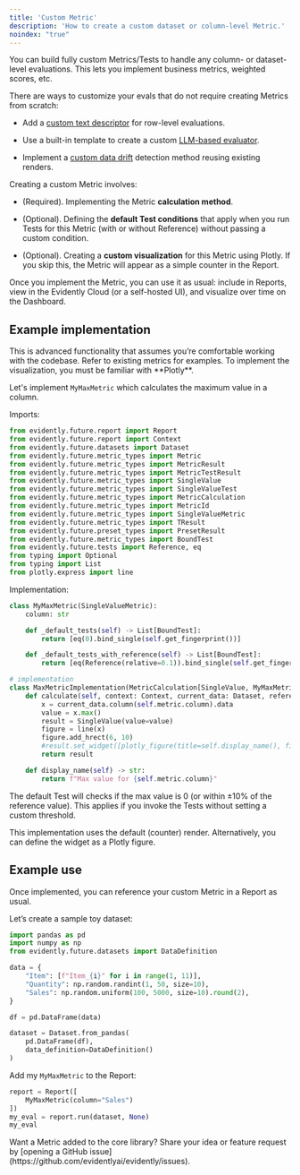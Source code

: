 ```yaml
---
title: 'Custom Metric'
description: 'How to create a custom dataset or column-level Metric.'
noindex: "true"
---
```


You can build fully custom Metrics/Tests to handle any column- or dataset-level evaluations. This lets you implement business metrics, weighted scores, etc.

<Info>
  There are ways to customize your evals that do not require creating Metrics from scratch:

  * Add a [custom text descriptor](/metrics/customize_descriptor) for row-level evaluations.

  * Use a built-in template to create a custom [LLM-based evaluator](/metrics/customize_llm_judge).

  * Implement a [custom data drift](/metrics/customize_data_drift) detection method reusing existing renders.&#x20;
</Info>

Creating a custom Metric involves:

* (Required). Implementing the Metric **calculation method**.

* (Optional). Defining the **default Test conditions** that apply when you run Tests for this Metric (with or without Reference) without passing a custom condition.

* (Optional). Creating a **custom visualization** for this Metric using Plotly. If you skip this, the Metric will appear as a simple counter in the Report.

Once you implement the Metric, you can use it as usual: include in Reports, view in the Evidently Cloud (or a self-hosted UI), and visualize over time on the Dashboard.

## Example implementation

<Note>
  This is advanced functionality that assumes you’re comfortable working with the codebase. Refer to existing metrics for examples. To implement the visualization, you must be familiar with **Plotly**.
</Note>

Let's implement `MyMaxMetric` which calculates the maximum value in a column.

Imports:

```python
from evidently.future.report import Report
from evidently.future.report import Context
from evidently.future.datasets import Dataset
from evidently.future.metric_types import Metric
from evidently.future.metric_types import MetricResult
from evidently.future.metric_types import MetricTestResult
from evidently.future.metric_types import SingleValue
from evidently.future.metric_types import SingleValueTest
from evidently.future.metric_types import MetricCalculation
from evidently.future.metric_types import MetricId
from evidently.future.metric_types import SingleValueMetric
from evidently.future.metric_types import TResult
from evidently.future.preset_types import PresetResult
from evidently.future.metric_types import BoundTest
from evidently.future.tests import Reference, eq
from typing import Optional
from typing import List
from plotly.express import line
```

Implementation:

```python
class MyMaxMetric(SingleValueMetric):
    column: str

    def _default_tests(self) -> List[BoundTest]:
        return [eq(0).bind_single(self.get_fingerprint())]

    def _default_tests_with_reference(self) -> List[BoundTest]:
        return [eq(Reference(relative=0.1)).bind_single(self.get_fingerprint())]

# implementation
class MaxMetricImplementation(MetricCalculation[SingleValue, MyMaxMetric]):
    def calculate(self, context: Context, current_data: Dataset, reference_data: Optional[Dataset]) -> SingleValue:
        x = current_data.column(self.metric.column).data
        value = x.max()
        result = SingleValue(value=value)
        figure = line(x)
        figure.add_hrect(6, 10)
        #result.set_widget([plotly_figure(title=self.display_name(), figure=figure)])
        return result

    def display_name(self) -> str:
        return f"Max value for {self.metric.column}"
```

The default Test will checks if the max value is 0 (or within ±10% of the reference value). This applies if you invoke the Tests without setting a custom threshold. 

This implementation uses the default (counter) render. Alternatively, you can define the widget as a Plotly figure.

## Example use

Once implemented, you can reference your custom Metric in a Report as usual.

Let’s create a sample toy dataset:

```python
import pandas as pd
import numpy as np
from evidently.future.datasets import DataDefinition

data = {
    "Item": [f"Item_{i}" for i in range(1, 11)],
    "Quantity": np.random.randint(1, 50, size=10),
    "Sales": np.random.uniform(100, 5000, size=10).round(2),
}

df = pd.DataFrame(data)

dataset = Dataset.from_pandas(
    pd.DataFrame(df),
    data_definition=DataDefinition()
)
```

Add my `MyMaxMetric` to the Report:

```python
report = Report([
    MyMaxMetric(column="Sales")
])
my_eval = report.run(dataset, None)
my_eval
```

<Note>
  Want a Metric added to the core library? Share your idea or feature request by [opening a GitHub issue](https://github.com/evidentlyai/evidently/issues).
</Note>